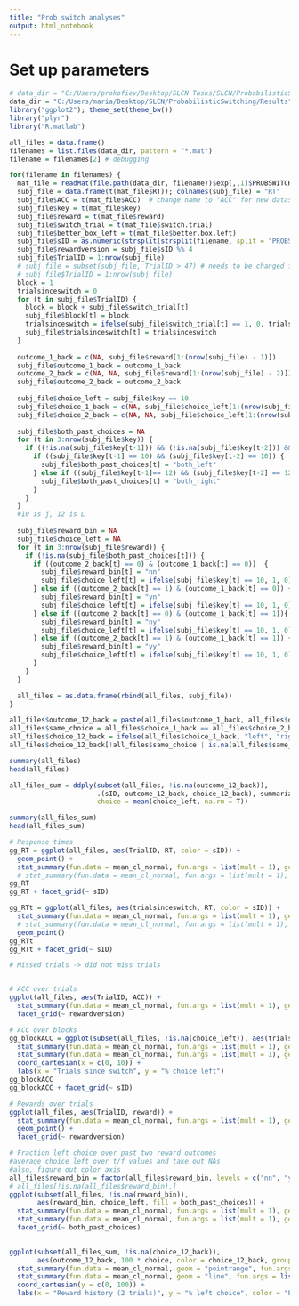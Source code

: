 ```yaml
---
title: "Prob switch analyses"
output: html_notebook
---
```


# Set up parameters

```r
# data_dir = "C:/Users/prokofiev/Desktop/SLCN Tasks/SLCN/ProbabilisticSwitching/Results" # get probswitch data
data_dir = "C:/Users/maria/Desktop/SLCN/ProbabilisticSwitching/Results" # get probswitch data
library("ggplot2"); theme_set(theme_bw())
library("plyr")
library("R.matlab")
```

```r
all_files = data.frame()
filenames = list.files(data_dir, pattern = "*.mat")
filename = filenames[2] # debugging

for(filename in filenames) {
  mat_file = readMat(file.path(data_dir, filename))$exp[,,1]$PROBSWITCHdata[,,1]
  subj_file = data.frame(t(mat_file$RT)); colnames(subj_file) = "RT"
  subj_file$ACC = t(mat_file$ACC)  # change name to "ACC" for new datasets!
  subj_file$key = t(mat_file$key)
  subj_file$reward = t(mat_file$reward)
  subj_file$switch_trial = t(mat_file$switch.trial)
  subj_file$better_box_left = t(mat_file$better.box.left)
  subj_file$sID = as.numeric(strsplit(strsplit(filename, split = "PROBSWITCH_")[[1]][2], ".mat")[[1]])
  subj_file$rewardversion = subj_file$sID %% 4
  subj_file$TrialID = 1:nrow(subj_file)
  # subj_file = subset(subj_file, TrialID > 47) # needs to be changed for future participants - 51
  # subj_file$TrialID = 1:nrow(subj_file)
  block = 1
  trialsinceswitch = 0
  for (t in subj_file$TrialID) {
    block = block + subj_file$switch_trial[t]
    subj_file$block[t] = block
    trialsinceswitch = ifelse(subj_file$switch_trial[t] == 1, 0, trialsinceswitch + 1)
    subj_file$trialsinceswitch[t] = trialsinceswitch
  }
  
  outcome_1_back = c(NA, subj_file$reward[1:(nrow(subj_file) - 1)])
  subj_file$outcome_1_back = outcome_1_back
  outcome_2_back = c(NA, NA, subj_file$reward[1:(nrow(subj_file) - 2)])
  subj_file$outcome_2_back = outcome_2_back
  
  subj_file$choice_left = subj_file$key == 10
  subj_file$choice_1_back = c(NA, subj_file$choice_left[1:(nrow(subj_file) - 1)])
  subj_file$choice_2_back = c(NA, NA, subj_file$choice_left[1:(nrow(subj_file) - 2)])
  
  subj_file$both_past_choices = NA
  for (t in 3:nrow(subj_file$key)) {
    if ((!is.na(subj_file$key[t-1])) && (!is.na(subj_file$key[t-2])) && (!is.na(subj_file$key[t]))) {
      if ((subj_file$key[t-1] == 10) && (subj_file$key[t-2] == 10)) {
        subj_file$both_past_choices[t] = "both_left"
      } else if ((subj_file$key[t-1]== 12) && (subj_file$key[t-2] == 12)) {
        subj_file$both_past_choices[t] = "both_right"
      } 
    }
  }
  #10 is j, 12 is L
  
  subj_file$reward_bin = NA
  subj_file$choice_left = NA
  for (t in 3:nrow(subj_file$reward)) {
    if (!is.na(subj_file$both_past_choices[t])) {
      if ((outcome_2_back[t] == 0) & (outcome_1_back[t] == 0))  {
        subj_file$reward_bin[t] = "nn"
        subj_file$choice_left[t] = ifelse(subj_file$key[t] == 10, 1, 0)
      } else if ((outcome_2_back[t] == 1) & (outcome_1_back[t] == 0)) {
        subj_file$reward_bin[t] = "yn"
        subj_file$choice_left[t] = ifelse(subj_file$key[t] == 10, 1, 0)
      } else if ((outcome_2_back[t] == 0) & (outcome_1_back[t] == 1)){
        subj_file$reward_bin[t] = "ny"
        subj_file$choice_left[t] = ifelse(subj_file$key[t] == 10, 1, 0)
      } else if ((outcome_2_back[t] == 1) & (outcome_1_back[t] == 1)) {
        subj_file$reward_bin[t] = "yy"
        subj_file$choice_left[t] = ifelse(subj_file$key[t] == 10, 1, 0)
      }
    }
  }

  all_files = as.data.frame(rbind(all_files, subj_file))
}

all_files$outcome_12_back = paste(all_files$outcome_1_back, all_files$outcome_2_back)
all_files$same_choice = all_files$choice_1_back == all_files$choice_2_back
all_files$choice_12_back = ifelse(all_files$choice_1_back, "left", "right")
all_files$choice_12_back[!all_files$same_choice | is.na(all_files$same_choice)] = NA

summary(all_files)
head(all_files)

all_files_sum = ddply(subset(all_files, !is.na(outcome_12_back)),
                      .(sID, outcome_12_back, choice_12_back), summarize,
                      choice = mean(choice_left, na.rm = T))

summary(all_files_sum)
head(all_files_sum)

```

```r

# Response times
gg_RT = ggplot(all_files, aes(TrialID, RT, color = sID)) +
  geom_point() +
  stat_summary(fun.data = mean_cl_normal, fun.args = list(mult = 1), geom = "bar")
  # stat_summary(fun.data = mean_cl_normal, fun.args = list(mult = 1), geom = "pointrange")
gg_RT
gg_RT + facet_grid(~ sID)

gg_RTt = ggplot(all_files, aes(trialsinceswitch, RT, color = sID)) +
  stat_summary(fun.data = mean_cl_normal, fun.args = list(mult = 1), geom = "bar") +
  # stat_summary(fun.data = mean_cl_normal, fun.args = list(mult = 1), geom = "pointrange") +
  geom_point()
gg_RTt
gg_RTt + facet_grid(~ sID)

# Missed trials -> did not miss trials


# ACC over trials
ggplot(all_files, aes(TrialID, ACC)) +
  stat_summary(fun.data = mean_cl_normal, fun.args = list(mult = 1), geom = "bar") +
  facet_grid(~ rewardversion)

# ACC over blocks
gg_blockACC = ggplot(subset(all_files, !is.na(choice_left)), aes(trialsinceswitch, 100 * better_box_left, color = choice_left, group = choice_left)) +
  stat_summary(fun.data = mean_cl_normal, fun.args = list(mult = 1), geom = "pointrange") +
  stat_summary(fun.data = mean_cl_normal, fun.args = list(mult = 1), geom = "line") +
  coord_cartesian(x = c(0, 10)) +
  labs(x = "Trials since switch", y = "% choice left")
gg_blockACC
gg_blockACC + facet_grid(~ sID)

# Rewards over trials
ggplot(all_files, aes(TrialID, reward)) +
  stat_summary(fun.data = mean_cl_normal, fun.args = list(mult = 1), geom = "bar") +
  geom_point() + 
  facet_grid(~ rewardversion)

# Fraction left choice over past two reward outcomes
#average choice_left over t/f values and take out NAs
#also, figure out color axis
all_files$reward_bin = factor(all_files$reward_bin, levels = c("nn", "yn", "ny", "yy"))
# all_files[!is.na(all_files$reward_bin),]
ggplot(subset(all_files, !is.na(reward_bin)),
       aes(reward_bin, choice_left, fill = both_past_choices)) +
  stat_summary(fun.data = mean_cl_normal, fun.args = list(mult = 1), geom = "bar") +
  stat_summary(fun.data = mean_cl_normal, fun.args = list(mult = 1), geom = "pointrange") +
  facet_grid(~ both_past_choices)

 
ggplot(subset(all_files_sum, !is.na(choice_12_back)),
       aes(outcome_12_back, 100 * choice, color = choice_12_back, group = choice_12_back)) +
  stat_summary(fun.data = mean_cl_normal, geom = "pointrange", fun.args = list(mult = 1)) +
  stat_summary(fun.data = mean_cl_normal, geom = "line", fun.args = list(mult = 1)) +
  coord_cartesian(y = c(0, 100)) +
  labs(x = "Reward history (2 trials)", y = "% left choice", color = "Previous choices")

```

